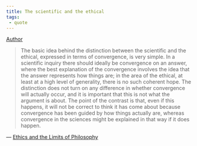 ```yaml
---
title: The scientific and the ethical
tags:
 - quote
---
```


[Author](/docs/phil/people/Bernard Williams.html)

> The basic idea behind the distinction between the scientific and the ethical, expressed in terms of convergence, is very simple. In a scientific inquiry there should ideally be convergence on an answer, where the best explanation of the convergence involves the idea that the answer represents how things are; in the area of the ethical, at least at a high level of generality, there is no such coherent hope. The distinction does not turn on any difference in whether convergence will actually occur, and it is important that this is not what the argument is about. The point of the contrast is that, even if this happens, it will not be correct to think it has come about because convergence has been guided by how things actually are, whereas convergence in the sciences might be explained in that way if it does happen.
> 

— [Ethics and the Limits of Philosophy](/docs/phil/works/Ethics and the Limits of Philosophy.html)
